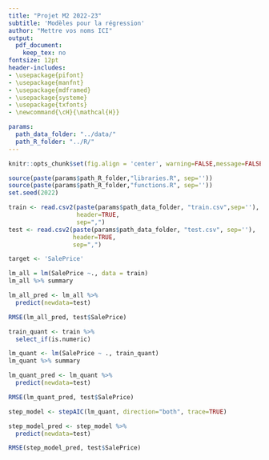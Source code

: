 ```yaml
---
title: "Projet M2 2022-23"
subtitle: 'Modèles pour la régression'
author: "Mettre vos noms ICI"
output: 
  pdf_document: 
    keep_tex: no
fontsize: 12pt    
header-includes:
- \usepackage{pifont}
- \usepackage{manfnt}
- \usepackage{mdframed}
- \usepackage{systeme}
- \usepackage{txfonts}
- \newcommand{\cH}{\mathcal{H}}

params:
  path_data_folder: "../data/"
  path_R_folder: "../R/"
---
```


```r
knitr::opts_chunk$set(fig.align = 'center', warning=FALSE,message=FALSE)

source(paste(params$path_R_folder,"libraries.R", sep=''))
source(paste(params$path_R_folder,"functions.R", sep=''))
set.seed(2022)

train <- read.csv2(paste(params$path_data_folder, "train.csv",sep=''),
                   header=TRUE, 
                   sep=",")
test <- read.csv2(paste(params$path_data_folder, "test.csv", sep=''), 
                  header=TRUE, 
                  sep=",")

target <- 'SalePrice'
```


```r
lm_all = lm(SalePrice ~., data = train)
lm_all %>% summary

lm_all_pred <- lm_all %>%
  predict(newdata=test)

RMSE(lm_all_pred, test$SalePrice)
```
```r
train_quant <- train %>%
  select_if(is.numeric)

lm_quant <- lm(SalePrice ~ ., train_quant)
lm_quant %>% summary

lm_quant_pred <- lm_quant %>%
  predict(newdata=test)

RMSE(lm_quant_pred, test$SalePrice)
```

```r
step_model <- stepAIC(lm_quant, direction="both", trace=TRUE)

step_model_pred <- step_model %>%
  predict(newdata=test)

RMSE(step_model_pred, test$SalePrice)
```


